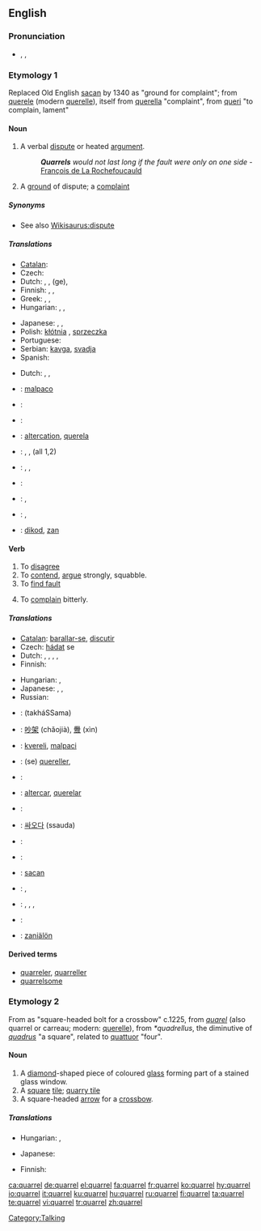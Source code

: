 ==English==
{{wikipedia}}

===Pronunciation===
* {{enPR|'kwôrəl}}, {{IPA|/ˈkwɒrəl/}}, {{SAMPA|/"kwQr@l/}}
*: {{rhymes|ɒrəl}}

===Etymology 1===
Replaced Old English [[sacan]] by 1340 as "ground for complaint"; from {{etyl|fro}} [[querele]] (modern [[querelle]]), itself from {{etyl|fro}} [[querella]] "complaint", from [[queri]] "to complain, lament"

====Noun====
{{en-noun}}

# A verbal [[dispute]] or heated [[argument]].
#: '''''Quarrels''' would not last long if the fault were only on one side'' - [[q:François de La Rochefoucauld|François de La Rochefoucauld]]
# A [[ground]] of dispute; a [[complaint]]

=====Synonyms=====
* See also [[Wikisaurus:dispute]]

=====Translations=====
{{trans-top|verbal dispute or heated argument}}
* [[Catalan]]: {{t|ca|baralla|f}}
* Czech: {{t-|cs|hádka|f}}
* Dutch: {{t-|nl|onenigheid|f}}, {{t|nl|dispuut|n}}, (ge){{t+|nl|ruzie|f}}, {{t-|nl|twist}}
* Finnish: {{t+|fi|riita}}, {{t-|fi|kiista}}, {{t+|fi|kina}}
* Greek: {{t+|el|καβγάς|sc=Grek}}, {{t|el|τσακωμός|sc=Grek}}, {{t|el|λογομαχία|sc=Grek}}
* Hungarian: {{t|hu|veszekedés}}, {{t|hu|perpatvar}}, {{t+|hu|vita}}
{{trans-mid}}
* Japanese: {{t|ja|言い争い|tr=iiarasoi|sc=Jpan}}, {{t-|ja|口論|tr=kōron|sc=Jpan}}, {{t-|ja|口喧嘩|tr=kuchigenka|sc=Jpan}}
* Polish: [[kłótnia]] {{f}}, [[sprzeczka]] {{f}}
* Portuguese: {{t+|pt|discussão|f}}
* Serbian: [[kavga]], [[svadja]]
* Spanish: {{t-|es|discusión|f}}
{{trans-bottom}}

{{trans-top|ground of dispute; complaint}}
* Dutch: {{t|nl|geschilpunt|n}}, {{t|nl|dispuut|n}}, {{t+|nl|betwisting}}
{{trans-mid}}
{{trans-bottom}}

{{checktrans-top}}
* {{ttbc|Esperanto}}: [[malpaco]]
* {{ttbc|French}}: {{t+|fr|querelle|f}}
* {{ttbc|German}}: {{t+|de|Streit|m}}
* {{ttbc|Interlingua}}: [[altercation]], [[querela]]
* {{ttbc|Italian}}: {{t+|it|lite|f}}, {{t-|it|bega|f}}, {{t+|it|contesa|f}} (all 1,2)
{{checktrans-mid}}
* {{ttbc|Latin}}: {{t|la|jurgium}}, {{t|la|altercatio|f}}, {{t|la|rixa}}
* {{ttbc|Norwegian}}: {{t-|no|krangel}}
* {{ttbc|Portuguese}}: {{t+|pt|discussão|f}}, {{t+|pt|querela|f}}
* {{ttbc|Spanish}}: {{t-|es|pelea|f}}, {{t-|es|riña|f}}
* {{ttbc|Volapük}}: [[dikod]], [[zan]]
{{checktrans-bottom}}

====Verb====
{{en-verb|quarrels|2='''[[quarrelling]]''' {{i|UK}} ''or'' '''[[quarreling]]'''<!-- according to Chambers dictionary --> {{i|US}}|3='''[[quarrelled]]''' {{i|UK}} ''or'' '''[[quarreled]]''' {{i|US}}}}
{{intransitive}}

# To [[disagree]]
# To [[contend]], [[argue]] strongly, squabble.
# To [[find fault]]
# {{rfv-sense}} To [[complain]] bitterly.

=====Translations=====
{{trans-see|disagree}}

{{trans-top|to contend, argue strongly, squabble}}
* [[Catalan]]: [[barallar-se]], [[discutir]]
* Czech: [[hádat]] se
* Dutch: {{t|nl|bekvechten}}, {{t|nl|ruzieën}}, {{t|nl|ruzie maken}}, {{t|nl|redetwisten}}, {{t|nl|twisten}}
* Finnish: {{t+|fi|riidellä}}
{{trans-mid}}
* Hungarian: {{t+|hu|veszekszik}}, {{t|hu|veszekedik}}
* Japanese: {{t|ja|言い争う|tr=iiarasou|sc=Jpan}}, {{t|ja|口論する|tr=kōron suru|sc=Jpan}}, {{t|ja|口喧嘩する|tr=kuchigenka suru|sc=Jpan}}
* Russian: {{t+|ru|ссориться|tr=ssórit’s’a|sc=Cyrl}} {{impf}}
{{trans-bottom}}

{{trans-top|to find fault}}
{{trans-mid}}
{{trans-bottom}}

{{checktrans-top}}
* {{ttbc|Arabic}}: {{Arab|[[تخاصم]]}} (takháSSama)
* {{ttbc|Chinese}}: [[吵架]] (chǎojià), [[釁]] (xìn)
* {{ttbc|Esperanto}}: [[kvereli]], [[malpaci]]
* {{ttbc|French}}: (se) [[quereller]], {{t|fr|disputer}}
* {{ttbc|German}}: {{t|de|streiten}}
* {{ttbc|Interlingua}}: [[altercar]], [[querelar]]
* {{ttbc|Italian}}: {{t|it|litigare}}
{{checktrans-mid}}
* {{ttbc|Korean}}: [[싸오다]] (ssauda)
* {{ttbc|Latin}}: {{t|la|jurgare}}
* {{ttbc|Norwegian}}: {{t|no|krangle}}
* {{ttbc|Old English}}: [[sacan]]
* {{ttbc|Portuguese}}: {{t|pt|disputar}}, {{t|pt|discutir}}
* {{ttbc|Spanish}}: {{t|es|disputar}}, {{t|es|discutir}}, {{t|es|pelearse}}, {{t|es|quejarse}}
* {{ttbc|Swedish}}: {{t|sv|gräla}}
* {{ttbc|Volapük}}: [[zaniälön]]
{{checktrans-bottom}}

====Derived terms====
* [[quarreler]], [[quarreller]]
* [[quarrelsome]]

===Etymology 2===
From {{etyl|enm}} as "square-headed bolt for a crossbow" c.1225, from  {{etyl|fro}} ''[[quarel]]'' (also quarrel or carreau; modern: [[querelle]]), from {{VL.}} ''*quadrellus'', the diminutive of {{etyl|la}} ''[[quadrus]]'' "a square", related to [[quattuor]] "four".

====Noun====
{{en-noun}}

# A [[diamond]]-shaped piece of coloured [[glass]] forming part of a stained glass window.
# A [[square]] [[tile]]; [[quarry tile]]
# A square-headed [[arrow]] for a [[crossbow]].

=====Translations=====
{{trans-top|diamond-shaped piece of coloured glass forming part of a stained glass window}}
{{trans-mid}}
{{trans-bottom}}

{{trans-top|square tile}}
* Hungarian: {{t|hu|burkolólap}}, {{t|hu|mozaiklap}}
{{trans-mid}}
* Japanese: {{t|ja|タイル|tr=tairu|sc=Jpan}}
{{trans-bottom}}

{{trans-top|square-headed arrow for a crossbow}}
* Finnish: {{t+|fi|vasama}}
{{trans-mid}}
{{trans-bottom}}

[[Category:Talking]]

[[ca:quarrel]]
[[de:quarrel]]
[[el:quarrel]]
[[fa:quarrel]]
[[fr:quarrel]]
[[ko:quarrel]]
[[hy:quarrel]]
[[io:quarrel]]
[[it:quarrel]]
[[ku:quarrel]]
[[hu:quarrel]]
[[ru:quarrel]]
[[fi:quarrel]]
[[ta:quarrel]]
[[te:quarrel]]
[[vi:quarrel]]
[[tr:quarrel]]
[[zh:quarrel]]